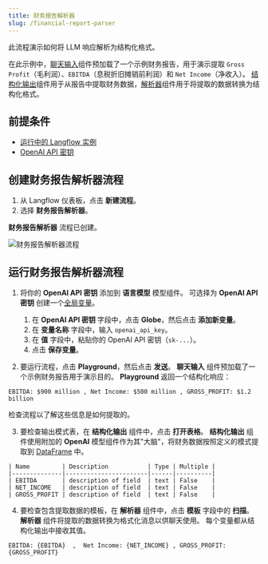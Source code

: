 ```yaml
---
title: 财务报告解析器
slug: /financial-report-parser
---
```



此流程演示如何将 LLM 响应解析为结构化格式。

在此示例中，[聊天输入](/components-io#chat-input)组件预加载了一个示例财务报告，用于演示提取 `Gross Profit`（毛利润）、`EBITDA`（息税折旧摊销前利润）和 `Net Income`（净收入）。
[结构化输出](/components-processing#structured-output)组件用于从报告中提取财务数据，[解析器](/components-processing#parser)组件用于将提取的数据转换为结构化格式。

## 前提条件

- [运行中的 Langflow 实例](/get-started-installation)
- [OpenAI API 密钥](https://platform.openai.com/)

## 创建财务报告解析器流程

1. 从 Langflow 仪表板，点击 **新建流程**。
2. 选择 **财务报告解析器**。

**财务报告解析器** 流程已创建。

![财务报告解析器流程](/img/starter-flow-financial-report-parser.png)

## 运行财务报告解析器流程

1. 将你的 **OpenAI API 密钥** 添加到 **语言模型** 模型组件。
	可选择为 **OpenAI API 密钥** 创建一个[全局变量](/configuration-global-variables)。

	1. 在 **OpenAI API 密钥** 字段中，点击 <Icon name="Globe" aria-hidden="True" /> **Globe**，然后点击 **添加新变量**。
	2. 在 **变量名称** 字段中，输入 `openai_api_key`。
	3. 在 **值** 字段中，粘贴你的 OpenAI API 密钥（`sk-...`）。
	4. 点击 **保存变量**。
2. 要运行流程，点击 <Icon name="Play" aria-hidden="true"/> **Playground**，然后点击 **发送**。
**聊天输入** 组件预加载了一个示例财务报告用于演示目的。
**Playground** 返回一个结构化响应：

```text
EBITDA: $900 million , Net Income: $500 million , GROSS_PROFIT: $1.2 billion
```

检查流程以了解这些信息是如何提取的。

3. 要检查输出模式表，在 **结构化输出** 组件中，点击 **打开表格**。
**结构化输出** 组件使用附加的 **OpenAI** 模型组件作为其"大脑"，将财务数据按照定义的模式提取到 [DataFrame](/data-types#dataframe) 中。
```text
| Name         | Description           | Type | Multiple |
|--------------|-----------------------|------|----------|
| EBITDA       | description of field  | text | False    |
| NET_INCOME   | description of field  | text | False    |
| GROSS_PROFIT | description of field  | text | False    |
```

4. 要检查包含提取数据的模板，在 **解析器** 组件中，点击 **模板** 字段中的 <Icon name="Scan" aria-hidden="true"/> **扫描**。
**解析器** 组件将提取的数据转换为格式化消息以供聊天使用。
每个变量都从结构化输出中接收其值。
```text
EBITDA: {EBITDA}  ,  Net Income: {NET_INCOME} , GROSS_PROFIT: {GROSS_PROFIT}
```




